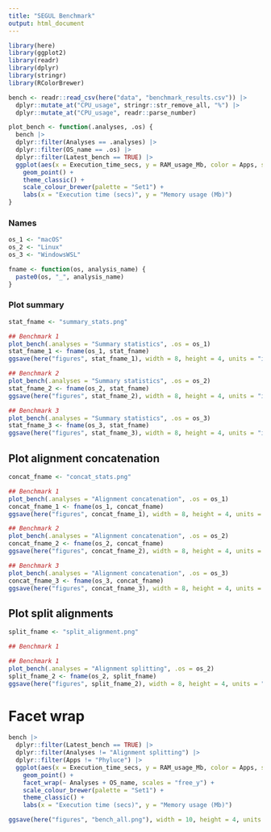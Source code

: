 ```yaml
---
title: "SEGUL Benchmark"
output: html_document
---
```


```r
library(here)
library(ggplot2)
library(readr)
library(dplyr)
library(stringr)
library(RColorBrewer)
```


```r
bench <- readr::read_csv(here("data", "benchmark_results.csv")) |>
  dplyr::mutate_at("CPU_usage", stringr::str_remove_all, "%") |>
  dplyr::mutate_at("CPU_usage", readr::parse_number)
```

```r
plot_bench <- function(.analyses, .os) {
  bench |>
  dplyr::filter(Analyses == .analyses) |>
  dplyr::filter(OS_name == .os) |>
  dplyr::filter(Latest_bench == TRUE) |>
  ggplot(aes(x = Execution_time_secs, y = RAM_usage_Mb, color = Apps, shape = Datasets)) +
    geom_point() +
    theme_classic() +
    scale_colour_brewer(palette = "Set1") +
    labs(x = "Execution time (secs)", y = "Memory usage (Mb)")
}

```

### Names

```r
os_1 <- "macOS"
os_2 <- "Linux"
os_3 <- "WindowsWSL"

fname <- function(os, analysis_name) {
  paste0(os, "_", analysis_name)
}
```


### Plot summary

```r
stat_fname <- "summary_stats.png"

## Benchmark 1
plot_bench(.analyses = "Summary statistics", .os = os_1)
stat_fname_1 <- fname(os_1, stat_fname)
ggsave(here("figures", stat_fname_1), width = 8, height = 4, units = "in")

## Benchmark 2
plot_bench(.analyses = "Summary statistics", .os = os_2)
stat_fname_2 <- fname(os_2, stat_fname)
ggsave(here("figures", stat_fname_2), width = 8, height = 4, units = "in")

## Benchmark 3
plot_bench(.analyses = "Summary statistics", .os = os_3)
stat_fname_3 <- fname(os_3, stat_fname)
ggsave(here("figures", stat_fname_3), width = 8, height = 4, units = "in")
```

## Plot alignment concatenation

```r
concat_fname <- "concat_stats.png"

## Benchmark 1
plot_bench(.analyses = "Alignment concatenation", .os = os_1)
concat_fname_1 <- fname(os_1, concat_fname)
ggsave(here("figures", concat_fname_1), width = 8, height = 4, units = "in")

## Benchmark 2
plot_bench(.analyses = "Alignment concatenation", .os = os_2)
concat_fname_2 <- fname(os_2, concat_fname)
ggsave(here("figures", concat_fname_2), width = 8, height = 4, units = "in")

## Benchmark 3
plot_bench(.analyses = "Alignment concatenation", .os = os_3)
concat_fname_3 <- fname(os_3, concat_fname)
ggsave(here("figures", concat_fname_3), width = 8, height = 4, units = "in")
```

## Plot split alignments

```r
split_fname <- "split_alignment.png"

## Benchmark 1

## Benchmark 1
plot_bench(.analyses = "Alignment splitting", .os = os_2)
split_fname_2 <- fname(os_2, split_fname)
ggsave(here("figures", split_fname_2), width = 8, height = 4, units = "in")
```

# Facet wrap

```r
bench |>
  dplyr::filter(Latest_bench == TRUE) |>
  dplyr::filter(Analyses != "Alignment splitting") |>
  dplyr::filter(Apps != "Phyluce") |>
  ggplot(aes(x = Execution_time_secs, y = RAM_usage_Mb, color = Apps, shape = Datasets)) +
    geom_point() +
    facet_wrap(~ Analyses + OS_name, scales = "free_y") +
    scale_colour_brewer(palette = "Set1") +
    theme_classic() +
    labs(x = "Execution time (secs)", y = "Memory usage (Mb)")

ggsave(here("figures", "bench_all.png"), width = 10, height = 4, units = "in")
```

